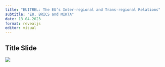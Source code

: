 ```yaml
---
title: "EUITREL: The EU’s Inter-regional and Trans-regional Relations"
subtitle: "EU, BRICS and MIKTA"
date: 13.04.2023
format: revealjs
editor: visual
---
```


## Title Slide

![](/lecture/images/2022-2023 Spring/HM 7.png)

